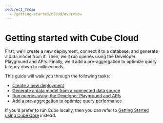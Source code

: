 ```yaml
---
redirect_from:
  - /getting-started/cloud/overview
---
```


# Getting started with Cube Cloud
First, we'll create a new deployment, connect it to a database, and generate a
data model from it. Then, we'll run queries using the Developer Playground and
APIs. Finally, we'll add a pre-aggregation to optimize query latency down to
milliseconds.

This guide will walk you through the following tasks:

- [Create a new deployment](/getting-started/cloud/create-a-deployment)
- [Generate a data model from a connected data source](/getting-started/cloud/generate-models)
- [Run queries using the Developer Playground and APIs](/getting-started/cloud/query-data)
- [Add a pre-aggregation to optimize query performance](/getting-started/cloud/add-a-pre-aggregation)

If you'd prefer to run Cube locally, then you can refer to [Getting Started
using Cube Core][ref-getting-started-core-overview] instead.

[ref-getting-started-core-overview]: /getting-started/core/overview
